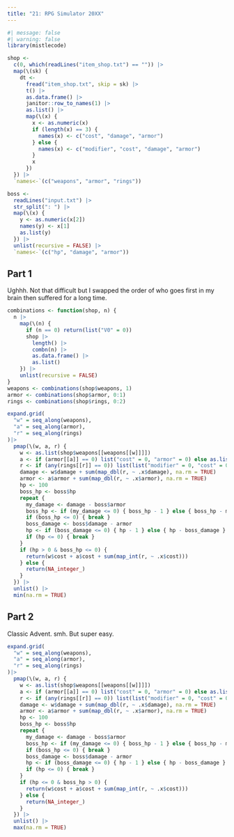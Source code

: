 ```yaml
---
title: "21: RPG Simulator 20XX"
---
```


```r
#| message: false
#| warning: false
library(mistlecode)

shop <- 
  c(0, which(readLines("item_shop.txt") == "")) |>
  map(\(sk) {
    dt <- 
      fread("item_shop.txt", skip = sk) |>
      t() |>
      as.data.frame() |>
      janitor::row_to_names(1) |>
      as.list() |>
      map(\(x) { 
        x <- as.numeric(x)
        if (length(x) == 3) {
          names(x) <- c("cost", "damage", "armor")
        } else {
          names(x) <- c("modifier", "cost", "damage", "armor")
        }
        x 
      })
  }) |>
  `names<-`(c("weapons", "armor", "rings"))

boss <-
  readLines("input.txt") |>
  str_split(": ") |>
  map(\(x) {
    y <- as.numeric(x[2])
    names(y) <- x[1]
    as.list(y)
  }) |>
  unlist(recursive = FALSE) |>
  `names<-`(c("hp", "damage", "armor"))
```

## Part 1

Ughhh. Not that difficult but I swapped the order of who goes first in my brain then suffered for a long time. 

```r
combinations <- function(shop, n) {
  n |>
    map(\(n) {
      if (n == 0) return(list("V0" = 0))
      shop |>
        length() |>
        combn(n) |>
        as.data.frame() |>
        as.list()
    }) |>
    unlist(recursive = FALSE)
}
weapons <- combinations(shop$weapons, 1)
armor <- combinations(shop$armor, 0:1)
rings <- combinations(shop$rings, 0:2)

expand.grid(
  "w" = seq_along(weapons),
  "a" = seq_along(armor),
  "r" = seq_along(rings)
)|>
  pmap(\(w, a, r) {
    w <- as.list(shop$weapons[[weapons[[w]]]])
    a <- if (armor[[a]] == 0) list("cost" = 0, "armor" = 0) else as.list(shop$armor[[armor[[a]]]])
    r <- if (any(rings[[r]] == 0)) list(list("modifier" = 0, "cost" = 0, "damage" = 0, "armor" = 0)) else map(rings[[r]], ~ as.list(shop$rings[[.x]]))
    damage <- w$damage + sum(map_dbl(r, ~ .x$damage), na.rm = TRUE)
    armor <- a$armor + sum(map_dbl(r, ~ .x$armor), na.rm = TRUE)
    hp <- 100
    boss_hp <- boss$hp
    repeat {
      my_damage <- damage - boss$armor
      boss_hp <- if (my_damage <= 0) { boss_hp - 1 } else { boss_hp - my_damage }
      if (boss_hp <= 0) { break }
      boss_damage <- boss$damage - armor
      hp <- if (boss_damage <= 0) { hp - 1 } else { hp - boss_damage }
      if (hp <= 0) { break }
    }
    if (hp > 0 & boss_hp <= 0) {
      return(w$cost + a$cost + sum(map_int(r, ~ .x$cost)))
    } else {
      return(NA_integer_)
    }
  }) |>
  unlist() |>
  min(na.rm = TRUE)
```

## Part 2

Classic Advent. smh. But super easy.

```r
expand.grid(
  "w" = seq_along(weapons),
  "a" = seq_along(armor),
  "r" = seq_along(rings)
)|>
  pmap(\(w, a, r) {
    w <- as.list(shop$weapons[[weapons[[w]]]])
    a <- if (armor[[a]] == 0) list("cost" = 0, "armor" = 0) else as.list(shop$armor[[armor[[a]]]])
    r <- if (any(rings[[r]] == 0)) list(list("modifier" = 0, "cost" = 0, "damage" = 0, "armor" = 0)) else map(rings[[r]], ~ as.list(shop$rings[[.x]]))
    damage <- w$damage + sum(map_dbl(r, ~ .x$damage), na.rm = TRUE)
    armor <- a$armor + sum(map_dbl(r, ~ .x$armor), na.rm = TRUE)
    hp <- 100
    boss_hp <- boss$hp
    repeat {
      my_damage <- damage - boss$armor
      boss_hp <- if (my_damage <= 0) { boss_hp - 1 } else { boss_hp - my_damage }
      if (boss_hp <= 0) { break }
      boss_damage <- boss$damage - armor
      hp <- if (boss_damage <= 0) { hp - 1 } else { hp - boss_damage }
      if (hp <= 0) { break }
    }
    if (hp <= 0 & boss_hp > 0) {
      return(w$cost + a$cost + sum(map_int(r, ~ .x$cost)))
    } else {
      return(NA_integer_)
    }
  }) |>
  unlist() |>
  max(na.rm = TRUE)
```

